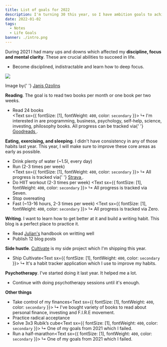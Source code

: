 ```yaml
---
title: List of goals for 2022
description: I'm turning 30 this year, so I have ambition goals to achieve this year.
date: 2022-01-02
tags:
  - Notes
  - Life Goals
banner: ./intro.png
---
```


During 2021 I had many ups and downs which affected my **discipline, focus and mental clarity**. These are crucial abilities to succeed in life.

- Become disciplined, indistractable and learn how to deep focus.

<div class="text-center">

![](./focus.jpeg)

  <div class="image-author">
    Image by{' '}
    <a target="_blank" href="https://twitter.com/OzolinsJanis">
      Janis Ozolins
    </a>
  </div>
</div>

**Reading**. The goal is to read two books per month or one book per two weeks.

- Read 24 books<br />
  <Text sx={{ fontSize: [1], fontWeight: `400`, color: `secondary` }}>
    ↳ I'm interested in are programming, business, psychology, self-help, science, investing,
    philosophy books. All progress can be tracked via{' '}
    <a target="_blank" href="https://www.goodreads.com/user/show/80549857-edvins-antonovs">
      Goodreads
    </a>
    .
  </Text>

**Eating, exercising, and sleeping**. I didn't have consistency in any of those habits last year. This year, I will make sure to improve these core areas as early as possible.

- Drink plenty of water (~1.5l, every day)
- Run (2-3 times per week)<br />
  <Text sx={{ fontSize: [1], fontWeight: `400`, color: `secondary` }}>
    ↳ All progress is tracked via{' '}
    <a target="_blank" href="https://www.strava.com/athletes/29502472">
      Strava
    </a>
    .
  </Text>
- Do HIIT workout (2-3 times per week)
  <Text sx={{ fontSize: [1], fontWeight: `400`, color: `secondary` }}>
    ↳ All progress is tracked via Seven.
  </Text>
- Stop overeating
- Fast (~13-16 hours, 2-3 times per week)
  <Text sx={{ fontSize: [1], fontWeight: `400`, color: `secondary` }}>
    ↳ All progress is tracked via Zero.
  </Text>

**Writing**. I want to learn how to get better at it and build a writing habit. This blog is a perfect place to practice it.

- Read <a href="https://www.julian.com/guide/write/intro">Julian's</a> handbook on writting well
- Publish 12 blog posts

**Side hustle**. <a target="_blank" href="https://cultivate.so">Cultivate</a> is my side project which I'm shipping this year.

- Ship Cultivate<Text sx={{ fontSize: [1], fontWeight: `400`, color: `secondary` }}>
  ↳ It's a habit tracker application which I use to improve my habits.
  </Text>

**Psychotherapy**. I've started doing it last year. It helped me a lot.

- Continue with doing psychotherapy sessions until it's enough.

**Other things**

- Take control of my finances<Text sx={{ fontSize: [1], fontWeight: `400`, color: `secondary` }}>
  ↳ I've bought variety of books to read about personal finance, investing and F.I.R.E movement.
  </Text>
- Practice radical acceptance
- Solve 3x3 Rubik’s cube<Text sx={{ fontSize: [1], fontWeight: `400`, color: `secondary` }}>
  ↳ One of my goals from 2021 which I failed.
  </Text>
- Run a half-marathon<Text sx={{ fontSize: [1], fontWeight: `400`, color: `secondary` }}>
  ↳ One of my goals from 2021 which I failed.
  </Text>
